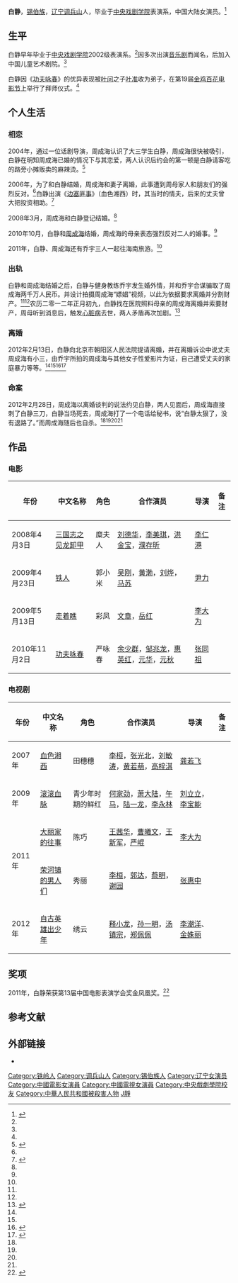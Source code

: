 {{藝人
| 姓名     = 白静
| 類型     = 女演员
| 圖片     = 
| 圖片簡介 = 白静
| 原名     = 
| 英文名   =  
| 綽號     = 
| 國籍     = {{PRC}}
| 民族     = [[锡伯族|锡伯族]]
| 出生日期 = 1983年6月4日
| 出生地點 = {{CHN}}[[辽宁省|辽宁省]][[调兵山市|调兵山市]]
| 逝世日期 = {{death date and age|2012|2|28|1983|6|4}}
| 逝世地點 = {{CHN}}[[北京市|北京市]]
| 職業     = 演员
| 語言     = 汉语
| 母校     = [[中央戏剧学院|中央戏剧学院]]
| 宗教信仰 =  
| 配偶     = [[周成海|周成海]]
| 代表作   = 《[[三国志之见龙卸甲|三国志之见龙卸甲]]》<br>《[[功夫咏春|功夫咏春]]》<br>《边塞匪事》
| 活躍年代 = 2007年-2012年
| 唱片公司 = 
| 經紀公司 = 中国儿童艺术剧院
| 網站     = {{URL|http://weibo.com/baijing00 }}<br>{{URL|http://blog.sina.com.cn/baijing00 }} 
| 相關團體 =
| 獎項     = 第13届中国电影表演学会奖金凤凰奖<ref name="opsx"/>
| IMDb    = 
}}
{{TotallyDisputed |time=2012-03-03T01:02:26+00:00 }}
'''白静'''{{BD|1983年|6月4日|2012年|2月28日|catIdx=B白}}，[[锡伯族|锡伯族]]，[[辽宁省|辽宁]][[调兵山市|调兵山]]人，毕业于[[中央戏剧学院|中央戏剧学院]]表演系，中国大陆女演员。<ref name="mx">{{cite web|url=http://www.yangtse.com/system/2012/02/28/012816304.shtml|title=演员白静遭丈夫刺杀身亡 疑因情变酿悲剧|accessdate=2012-02-28|date=2012-02-28|work=扬子晚报|deadurl=yes|archiveurl=https://web.archive.org/web/20120301150545/http://www.yangtse.com/system/2012/02/28/012816304.shtml|archivedate=2012-03-01}}</ref>

== 生平 ==
白静早年毕业于[[中央戏剧学院|中央戏剧学院]]2002级表演系。<ref name="mx"/>因多次出演[[音乐剧|音乐剧]]而闻名，后加入中国儿童艺术剧院。<ref name="mx"/> 

白静因《[[功夫咏春|功夫咏春]]》的优异表现被[[叶问|叶问]]之子[[叶准|叶准]]收为弟子，在第19届[[金鸡百花电影节|金鸡百花电影节]]上举行了拜师仪式。<ref name="opsx"/>

== 个人生活 ==
{{Refimprove|章节|time=2013-12-14T03:02:16+00:00}} 
=== 相恋 ===
2004年，通过一位话剧导演，周成海认识了大三学生白静，周成海很快被吸引，白静在明知周成海已婚的情况下与其恋爱，两人认识后约会的第一顿是白静请客吃的路旁小摊贩卖的麻辣烫。<ref name="opac">{{cite web|url=http://ent.huanqiu.com/star/mainland/2012-03/2532359.html|title=白静被杀案细节曝光 为情夫作证令其老公崩溃|accessdate=2012-10-13|date=2012-03-17|work=环球网|deadurl=yes|archiveurl=https://web.archive.org/web/20120319194211/http://ent.huanqiu.com/star/mainland/2012-03/2532359.html|archivedate=2012-03-19}}</ref>

2006年，为了和白静结婚，周成海和妻子离婚，此事遭到周母家人和朋友们的强烈反对。<ref name="opac"/>白静出演《[[边塞匪事|边塞匪事]]》（血色湘西）时，其当时的情夫，后来的丈夫曾大把投资相助。<ref name="txms">{{cite web|url=http://ent.qq.com/a/20120228/001210.htm|title=演员白静被丈夫捅伤致死 丈夫随后自杀身亡|accessdate=2012-02-28|date=2012-02-28|work=腾讯网|archive-date=2019-06-30|archive-url=https://web.archive.org/web/20190630164557/https://ent.qq.com/a/20120228/001210.htm|dead-url=no}}</ref>

2008年3月，周成海和白静登记结婚。<ref name="opac"/>

2010年10月，白静和[[周成海|周成海]]结婚，周成海的母亲表态强烈反对二人的婚事。<ref name="txms"/>

2011年，白静、周成海还有乔宇三人一起往海南旅游。<ref name="opac"/>

=== 出轨 ===
白静和周成海结婚之后，白静与健身教练乔宇发生婚外情，并和乔宇合谋骗取了周成海两千万人民币。并设计拍摄周成海“嫖娼”视频，以此为依据要求离婚并分割财产。<ref name="poacc"/><ref name="nbca"/>农历二零一二年正月初九，白静找在医院照料母亲的周成海离婚并索要财产，周母听到消息后，触发[[心脏病|心脏病]]去世，两人矛盾再次加剧。<ref name ="jks">{{cite web|url=http://www.chinanews.com/yl/2012/03-02/3713071_2.shtml|title=白静"小三"真实身份为健身教练 半裸激情照曝光|accessdate=2012-10-13|date=2012-03-02|work=中国新闻网|archive-date=2017-07-18|archive-url=https://web.archive.org/web/20170718204245/http://www.chinanews.com/yl/2012/03-02/3713071_2.shtml|dead-url=no}}</ref>

=== 离婚 ===
2012年2月13日，白静向北京市朝阳区人民法院提请离婚，并在离婚诉讼中说丈夫周成海有小三，由乔宇所拍的周成海与其他女子性爱影片为证，自己遭受丈夫的家庭暴力等等。<ref name ="jks"/><ref name="opac"/><ref name="poacc">{{cite web |url=http://ent.163.com/12/1013/02/8DLONMAU00032DGD.html |title=白静被杀前24小时细节曝光|accessdate=2012-10-13 |date=2012-10-13 |work=网易 |archive-url=https://web.archive.org/web/20130327165009/http://ent.163.com/12/1013/02/8DLONMAU00032DGD.html |archive-date=2013-03-27 |dead-url=yes}}</ref><ref name="nbca">{{cite web|url=http://www.yangtse.com/system/2012/10/12/014874839.shtml|title=白静被杀前细节曝光 老公：这个女人心太狠|accessdate=2012-10-13|date=2012-10-12|work=扬子晚报|deadurl=yes|archiveurl=https://web.archive.org/web/20141224153515/http://www.yangtse.com/system/2012/10/12/014874839.shtml|archivedate=2014-12-24}}</ref>

=== 命案 ===
2012年2月28日，周成海以离婚谈判的说法约见白静，两人见面后，周成海直接刺了白静三刀，白静当场死去，周成海打了一个电话给秘书，说“白静太狠了，没有退路了。”而周成海随后也自杀。<ref name ="jks"/><ref name="opac"/><ref name="poacc"/><ref name="nbca"/>

== 作品 ==
=== 电影 ===
{| class="wikitable sortable"
|-
! 年份 !! 中文名称 !! 角色 !! 合作演员 !! 导演 !! 备注
|-
| 2008年4月3日 || [[三国志之见龙卸甲|三国志之见龙卸甲]] || 糜夫人 || [[刘德华|刘德华]]，[[李美琪|李美琪]]，[[洪金宝|洪金宝]]，[[濮存昕|濮存昕]] || [[李仁港|李仁港]] || 
|-
| 2009年4月23日 || [[铁人_(电影)|铁人]] || 郭小米 || [[吴刚_(中国大陆演员)|吴刚]]，[[黄渤|黄渤]]，[[刘烨_(演员)|刘烨]]，[[马苏|马苏]] || [[尹力_(导演)|尹力]] || 
|-
| 2009年5月13日 || [[走着瞧|走着瞧]] || 彩凤  || [[文章_(演员)|文章]]，[[岳红|岳红]] || [[李大为_(导演)|李大为]] || 
|-
| 2010年11月2日 || [[功夫咏春|功夫咏春]]|| 严咏春 || [[余少群|余少群]]，[[邹兆龙|邹兆龙]]，[[惠英红|惠英红]]，[[元华|元华]]，[[元秋|元秋]] || [[张同祖|张同祖]] || 
|}

=== 电视剧 ===
{| class="wikitable sortable"
|-
! 年份 !! 中文名称  !! 角色 !! 合作演员 !! 导演 !! 备注
|-
| 2007年 || [[血色湘西_(电视剧)|血色湘西]] || 田穗穗 || [[李桓|李桓]]，[[张光北|张光北]]，[[刘敏涛|刘敏涛]]，[[黄若萌|黄若萌]]，[[高梓淇|高梓淇]] || [[龚若飞|龚若飞]] ||  
|-
| 2009年 || [[滚滚血脉|滚滚血脉]] || 青少年时期的鲜红 || [[何家劲|何家劲]]，[[萧大陆|萧大陆]]，[[午马|午马]]，[[陆一龙|陆一龙]]，[[李永林|李永林]] || [[刘立立|刘立立]]，[[李宝能|李宝能]] ||  
|-
|rowspan="2"|  2011年|| [[大丽家的往事|大丽家的往事]] || 陈巧 || [[王茜华|王茜华]]，[[曹曦文|曹曦文]]，[[王新军_(演员)|王新军]]，[[严崐|严崐]] || [[李大为_(导演)|李大为]] ||  
|-
| [[荣河镇的男人们|荣河镇的男人们]]  || 秀丽 ||  [[李桓|李桓]]，[[郭达|郭达]]，[[蔡明|蔡明]]，[[谢园|谢园]] ||  [[张惠中|张惠中]]  ||    
|-
| 2012年 || [[自古英雄出少年|自古英雄出少年]] || 绣云 || [[释小龙|释小龙]]，[[孙一明|孙一明]]，[[汤镇宗|汤镇宗]]，[[郑佩佩|郑佩佩]] || [[李潮洋|李潮洋]]、[[金姝丽|金姝丽]] || 
|}

== 奖项 ==
2011年，白静荣获第13届中国电影表演学会奖金凤凰奖。<ref name="opsx">{{cite web |url=http://danzhou.hinews.cn/system/2012/02/29/014107421.shtml |title=演员白静遭丈夫刺杀身亡 生前照片回顾 |accessdate=2012-10-13|date=2012-02-29 |work=儋州新闻网 |archive-url=https://web.archive.org/web/20120320222938/http://danzhou.hinews.cn/system/2012/02/29/014107421.shtml |archive-date=2012-03-20 |dead-url=yes}}</ref>

==参考文献==
{{reflist}}

== 外部链接 ==
*{{sinaweibo|baijing00}}

{{中国电影金凤凰奖}}
{{Authority control}}
{{DEFAULTSORT:B白}}
[[Category:铁岭人|Category:铁岭人]]
[[Category:调兵山人|Category:调兵山人]]
[[Category:锡伯族人|Category:锡伯族人]]
[[Category:辽宁女演员|Category:辽宁女演员]]
[[Category:中國電影女演員|Category:中國電影女演員]]
[[Category:中國電視女演員|Category:中國電視女演員]]
[[Category:中央戲劇學院校友|Category:中央戲劇學院校友]]
[[Category:中華人民共和國被殺害人物|Category:中華人民共和國被殺害人物]]
[[Category:白姓|J靜]]